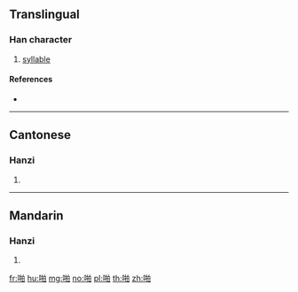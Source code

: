 ==Translingual==

===Han character===
{{Han char|rn=30|rad=口|as=08|sn=11|four=66000|canj=RQHA|ids=⿰口拍}}

# [[syllable]]

====References====
* {{Han ref|kx=0196.261|hdz=10636.040|uh=556A|ud=21866|bh=B0D4|bd=45268}}

----

==Cantonese==

===Hanzi===
{{yue-hanzi|jyut=|y=paak1}}

# {{defn|lang=yue|sort=口08}}

----

==Mandarin==

===Hanzi===
{{cmn-hanzi|pin=[[pā]] ([[pa1]])|wg=p'a<sup>1</sup>}}

# {{defn|lang=cmn|sort=口08}}

[[fr:啪]]
[[hu:啪]]
[[mg:啪]]
[[no:啪]]
[[pl:啪]]
[[th:啪]]
[[zh:啪]]